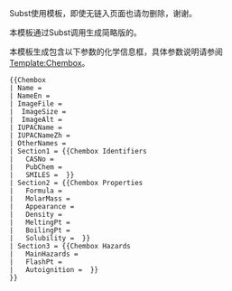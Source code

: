 {{Documentation subpage}}
Subst使用模板，即使无链入页面也请勿删除，谢谢。

本模板通过Subst调用生成简略版的{{tl|Chembox}}。

本模板生成包含以下参数的化学信息框，具体参数说明请参阅[[Template:Chembox]]。
<pre>
{{Chembox
| Name = 
| NameEn = 
| ImageFile = 
|  ImageSize = 
|  ImageAlt = 
| IUPACName = 
| IUPACNameZh = 
| OtherNames = 
| Section1 = {{Chembox Identifiers
|   CASNo = 
|   PubChem = 
|   SMILES =  }}
| Section2 = {{Chembox Properties
|   Formula = 
|   MolarMass = 
|   Appearance = 
|   Density = 
|   MeltingPt = 
|   BoilingPt = 
|   Solubility =  }}
| Section3 = {{Chembox Hazards
|   MainHazards = 
|   FlashPt = 
|   Autoignition =  }}
}}
</pre>

<includeonly>
</includeonly>